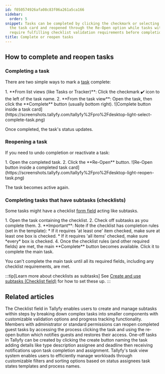 ```yaml
---
id: f050574926afa08c83f06a261a5ca166
sidebar:
  order: 5
snippet: Tasks can be completed by clicking the checkmark or selecting Complete in
  the task card and reopened through the Re-Open option while tasks with subtasks
  require fulfilling checklist validation requirements before completion.
title: Complete or reopen tasks
---
```



## How to complete and reopen tasks

### Completing a task

There are two simple ways to mark a [task](/products/pro/tracking-and-tasks/tasks/) complete:

<Steps>
1. **From list views (like Tasks or Tracker)**: Click the checkmark ✔️ icon to the left of the task name.
2. **From the task view**: Open the task, then click the **Complete** button (usually bottom right).
   ![Complete button inside a task card](https://screenshots.tallyfy.com/tallyfy%2Fpro%2Fdesktop-light-select-complete-task.png)
</Steps>

Once completed, the task's status updates.

### Reopening a task

If you need to undo completion or reactivate a task:

<Steps>
1. Open the completed task.
2. Click the **Re-Open** button.
   ![Re-Open button inside a completed task card](https://screenshots.tallyfy.com/tallyfy%2Fpro%2Fdesktop-light-reopen-task.png)
</Steps>

The task becomes active again.

### Completing tasks that have subtasks (checklists)

Some tasks might have a checklist [form field](/products/pro/tracking-and-tasks/tasks/what-are-form-fields-in-tallyfy/) acting like subtasks.

<Steps>
1. Open the task containing the checklist.
2. Check off subtasks as you complete them.
3. **Important**: Note if the checklist has completion rules (set in the template):
    * If it requires 'at least one' item checked, make sure at least one box is checked.
    * If it requires 'all items' checked, make sure *every* box is checked.
4. Once the checklist rules (and other required fields) are met, the main **Complete** button becomes available. Click it to complete the main task.
</Steps>

You can't complete the main task until all its required fields, including any checklist requirements, are met.

:::tip[Learn more about checklists as subtasks]
See [Create and use subtasks (Checklist field)](/products/pro/tracking-and-tasks/tasks/how-to-create-and-use-subtasks/) for how to set these up.
:::


## Related articles
<CardGrid>
<LinkTitleCard header="<b>Tasks > Create and use subtasks</b>" href="/products/pro/tracking-and-tasks/tasks/how-to-create-and-use-subtasks/" > The Checklist field in Tallyfy enables users to create and manage subtasks within steps by breaking down complex tasks into smaller components with customizable validation options and progress tracking functionality. </LinkTitleCard>
<LinkTitleCard header="<b>Guests > Re-open tasks as a guest</b>" href="/products/pro/documenting/guests/how-can-i-re-open-a-completed-guest-task/" > Members with administrator or standard permissions can reopen completed guest tasks by accessing the process clicking the task and using the re-open button which notifies guests and restores their access. </LinkTitleCard>
<LinkTitleCard header="<b>Tasks > Create a one-off task</b>" href="/products/pro/tracking-and-tasks/tasks/how-to-create-a-one-off-task-in-tallyfy/" > One-off tasks in Tallyfy can be created by clicking the create button naming the task adding details like type description assignee and deadline then receiving notifications upon task completion and assignment. </LinkTitleCard>
<LinkTitleCard header="<b>Tasks View > Customize the task view</b>" href="/products/pro/tracking-and-tasks/tasks-view/how-can-i-customize-task-views-in-tallyfy/" > Tallyfy's task view system enables users to efficiently manage workloads through customizable filters and sorting options based on status assignees task states templates and process names. </LinkTitleCard>
</CardGrid>